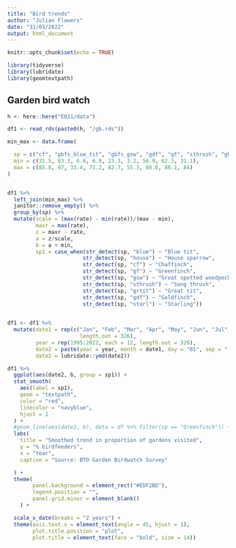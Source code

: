 ```yaml
---
title: "Bird trends"
author: "Julian Flowers"
date: "31/03/2022"
output: html_document
---
```


```r
knitr::opts_chunk$set(echo = TRUE)

library(tidyverse)
library(lubridate)
library(geomtextpath)

```

## Garden bird watch

```r

h <- here::here("E011/data")

df1 <- read_rds(paste0(h, "/gb.rds"))
```


```r
min_max <- data.frame(

  sp = c("cf", "gbfs_blue_tit", "gbfs_gsw", "gdf", "gf", "sthrush", "gbfs_house_sparrow", "grtit", "starl"),
  min = c(31.5, 83.3, 6.6, 6.9, 23.3, 3.2, 56.9, 62.3, 31.1),
  max = c(85.8, 97, 33.4, 71.2, 82.7, 55.3, 88.6, 86.1, 84)
)



```


```r
df1 %>%
  left_join(min_max) %>%
  janitor::remove_empty() %>%
  group_by(sp) %>%
  mutate(scale = (max(rate) - min(rate))/(max - min),
         maxr = max(rate),
         z = maxr - rate,
         a = z/scale,
         b = a + min,
         sp1 = case_when(str_detect(sp, "blue") ~ "Blue tit",
                        str_detect(sp, "house") ~ "House sparrow",
                        str_detect(sp, "cf") ~ "Chaffinch",
                        str_detect(sp, "gf") ~ "Greenfinch",
                        str_detect(sp, "gsw") ~ "Great spotted woodpecker",
                        str_detect(sp, "sthrush") ~ "Song thrush",
                        str_detect(sp, "grtit") ~ "Great tit",
                        str_detect(sp, "gdf") ~ "Goldfinch", 
                        str_detect(sp, "starl") ~ "Starling")) 
  

```

```r
df1 <- df1 %>%
  mutate(date1 = rep(c("Jan", "Feb", "Mar", "Apr", "May", "Jun", "Jul", "Aug", "Sep","Oct", "Nov", "Dec"),
                       length.out = 326),
         year = rep(1995:2022, each = 12, length.out = 326),
         date2 = paste(year = year, month = date1, day = "01", sep = "-"),
         date2 = lubridate::ymd(date2))
```

```r

df1 %>%
  ggplot(aes(date2, b, group = sp1)) +
  stat_smooth(
    aes(label = sp1),
    geom = "textpath",
    color = "red",
    linecolor = "navyblue",
    hjust = 1
  ) +
  #geom_line(aes(date2, b), data = df %>% filter(sp == "Greenfinch")) +
  labs(
    title = "Smoothed trend in proportion of gardens visited",
    y = "% birdfeeders",
    x = "Year",
    caption = "Source: BTO Garden Birdwatch Survey"

  ) +
  theme(
        panel.background = element_rect("#EDF2BD"),
        legend.position = "",
        panel.grid.minor = element_blank()
    ) +

  scale_x_date(breaks = "2 years") +
  theme(axis.text.x = element_text(angle = 45, hjust = 1),
        plot.title.position = "plot",
        plot.title = element_text(face = "bold", size = 14))

```
